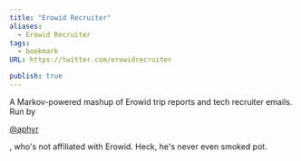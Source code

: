 ```yaml
---
title: "Erowid Recruiter"
aliases:
  - Erowid Recruiter
tags:
  - bookmark
URL: https://twitter.com/erowidrecruiter

publish: true
---
```




A Markov-powered mashup of Erowid trip reports and tech recruiter emails. Run by

[@aphyr](https://mobile.twitter.com/aphyr)

, who's not affiliated with Erowid. Heck, he's never even smoked pot.